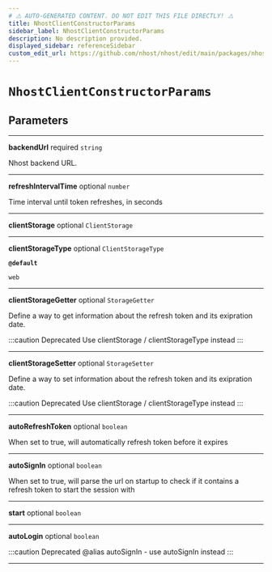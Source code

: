 ```yaml
---
# ⚠️ AUTO-GENERATED CONTENT. DO NOT EDIT THIS FILE DIRECTLY! ⚠️
title: NhostClientConstructorParams
sidebar_label: NhostClientConstructorParams
description: No description provided.
displayed_sidebar: referenceSidebar
custom_edit_url: https://github.com/nhost/nhost/edit/main/packages/nhost-js/src/core/nhost-client.ts#L7
---
```


# `NhostClientConstructorParams`

## Parameters

---

**<span className="parameter-name">backendUrl</span>** <span className="optional-status">required</span> `string`

Nhost backend URL.

---

**<span className="parameter-name">refreshIntervalTime</span>** <span className="optional-status">optional</span> `number`

Time interval until token refreshes, in seconds

---

**<span className="parameter-name">clientStorage</span>** <span className="optional-status">optional</span> `ClientStorage`

---

**<span className="parameter-name">clientStorageType</span>** <span className="optional-status">optional</span> `ClientStorageType`

**`@default`**

`web`

---

**<span className="parameter-name deprecated">clientStorageGetter</span>** <span className="optional-status">optional</span> `StorageGetter`

Define a way to get information about the refresh token and its exipration date.

:::caution Deprecated
Use clientStorage / clientStorageType instead
:::

---

**<span className="parameter-name deprecated">clientStorageSetter</span>** <span className="optional-status">optional</span> `StorageSetter`

Define a way to set information about the refresh token and its exipration date.

:::caution Deprecated
Use clientStorage / clientStorageType instead
:::

---

**<span className="parameter-name">autoRefreshToken</span>** <span className="optional-status">optional</span> `boolean`

When set to true, will automatically refresh token before it expires

---

**<span className="parameter-name">autoSignIn</span>** <span className="optional-status">optional</span> `boolean`

When set to true, will parse the url on startup to check if it contains a refresh token to start the session with

---

**<span className="parameter-name">start</span>** <span className="optional-status">optional</span> `boolean`

---

**<span className="parameter-name deprecated">autoLogin</span>** <span className="optional-status">optional</span> `boolean`

:::caution Deprecated
@alias autoSignIn - use autoSignIn instead
:::

---
